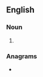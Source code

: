 ==English==

===Noun===
{{head|en|noun plural form}}

# {{plural of|arcading|lang=en}}

===Anagrams===
* {{anagrams|en|a=aacdginrs|carangids|cardigans}}